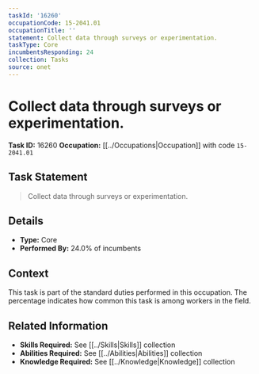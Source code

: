 ```yaml
---
taskId: '16260'
occupationCode: 15-2041.01
occupationTitle: ''
statement: Collect data through surveys or experimentation.
taskType: Core
incumbentsResponding: 24
collection: Tasks
source: onet
---
```

# Collect data through surveys or experimentation.

**Task ID:** 16260
**Occupation:** [[../Occupations|Occupation]] with code `15-2041.01`

## Task Statement

> Collect data through surveys or experimentation.

## Details

- **Type:** Core
- **Performed By:** 24.0% of incumbents

## Context

This task is part of the standard duties performed in this occupation. The percentage indicates how common this task is among workers in the field.

## Related Information

- **Skills Required:** See [[../Skills|Skills]] collection
- **Abilities Required:** See [[../Abilities|Abilities]] collection
- **Knowledge Required:** See [[../Knowledge|Knowledge]] collection

